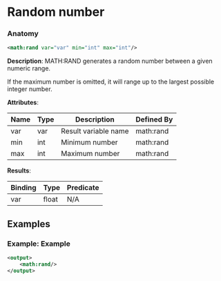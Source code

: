 # Random number

### Anatomy

```xml
<math:rand var="var" min="int" max="int"/>
```

 **Description**:
 MATH:RAND generates a random number between a given numeric range.

If the maximum number is omitted, it will range up to the largest possible integer number.

**Attributes**:

| Name | Type | Description | Defined By |
| ---- | ---- | ----------- | ---------- |
| var | var | Result variable name | math:rand |
| min | int | Minimum number | math:rand |
| max | int | Maximum number | math:rand |


**Results**:

| Binding | Type | Predicate |
| ------- | ---- | --------- |
| var | float | N/A |


## Examples

### Example: Example

```xml
<output>
	<math:rand/>
</output>
```

